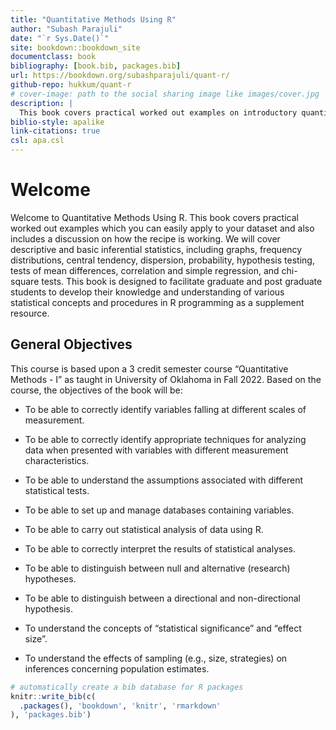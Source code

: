 ```yaml
---
title: "Quantitative Methods Using R"
author: "Subash Parajuli"
date: "`r Sys.Date()`"
site: bookdown::bookdown_site
documentclass: book
bibliography: [book.bib, packages.bib]
url: https://bookdown.org/subashparajuli/quant-r/
github-repo: hukkum/quant-r
# cover-image: path to the social sharing image like images/cover.jpg
description: |
  This book covers practical worked out examples on introductory quantitative methods which you can easily apply to your datasets and also includes a disussion on how the recipe is working.
biblio-style: apalike 
link-citations: true 
csl: apa.csl
---
```


# Welcome {.unnumbered}

Welcome to Quantitative Methods Using R. This book covers practical worked out examples which you can easily apply to your dataset and also includes a discussion on how the recipe is working. We will cover descriptive and basic inferential statistics, including graphs, frequency distributions, central tendency, dispersion, probability, hypothesis testing, tests of mean differences, correlation and simple regression, and chi-square tests. This book is designed to facilitate graduate and post graduate students to develop their knowledge and understanding of various statistical concepts and procedures in R programming as a supplement resource.

## General Objectives {.unnumbered}

This course is based upon a 3 credit semester course "Quantitative Methods - I" as taught in University of Oklahoma in Fall 2022. Based on the course, the objectives of the book will be:

-   To be able to correctly identify variables falling at different scales of measurement.

-   To be able to correctly identify appropriate techniques for analyzing data when presented with variables with different measurement characteristics.

-   To be able to understand the assumptions associated with different statistical tests.

-   To be able to set up and manage databases containing variables.

-   To be able to carry out statistical analysis of data using R.

-   To be able to correctly interpret the results of statistical analyses.

-   To be able to distinguish between null and alternative (research) hypotheses.

-   To be able to distinguish between a directional and non-directional hypothesis.

-   To understand the concepts of "statistical significance" and "effect size".

-   To understand the effects of sampling (e.g., size, strategies) on inferences concerning population estimates.

```r
# automatically create a bib database for R packages
knitr::write_bib(c(
  .packages(), 'bookdown', 'knitr', 'rmarkdown'
), 'packages.bib')
```
